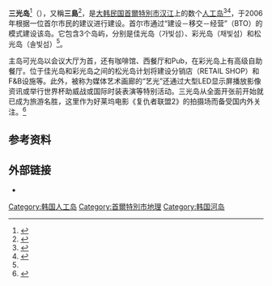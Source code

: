 {{Infobox Korean name
| image = Han river architechture - as seen on TV - panoramio.jpg
| caption = 松光島
| hangul  = 세빛섬
| rr      = Sebit-seom
| mr      = Sebit-sŏm
}}

'''三光岛'''<ref name="Seoul">{{cite web|url=http://tchinese.seoul.go.kr/%e4%b8%89%e5%85%89%e5%b3%b6-2/|title=三光島|website=首爾市官方網站|accessdate=2021-12-04|date=2021-10-08|author=SMG|archive-date=2021-12-04|archive-url=https://web.archive.org/web/20211204133637/http://tchinese.seoul.go.kr/%e4%b8%89%e5%85%89%e5%b3%b6-2/|dead-url=no}}</ref>（{{lang-ko|세빛섬}}），又稱'''三島'''<ref>{{cite web|url=https://big5chinese.visitkorea.or.kr/cht/ATT/3_2_view.jsp?cid=1413487|title=觀光景點查詢 : 韓國觀光公社 三島(some sevit)(세빛섬)|publisher=韓國觀光公社|accessdate=2021-12-04|archive-date=2021-12-04|archive-url=https://web.archive.org/web/20211204141046/https://big5chinese.visitkorea.or.kr/cht/ATT/3_2_view.jsp?cid=1413487|dead-url=no}}</ref>，是[[大韩民国|大韩民国]][[首爾特別市|首爾特別市]][[汉江_(韩国)|汉江]]上的数个[[人工岛|人工岛]]<ref>{{cite news|url=http://www.taipeitimes.net/News/world/archives/2011/06/04/2003504958|title=Fendi launches fashion line on Seoul floating island|date=2011-06-04|work=[[台北时报|台北时报]]|accessdate=2011-06-15|language=en|archive-date=2012-03-23|archive-url=https://web.archive.org/web/20120323104724/http://www.taipeitimes.net/News/world/archives/2011/06/04/2003504958|dead-url=no}}</ref><ref>{{cite news |author=이형구 |title=세빛둥둥섬 새이름은 '세빛섬' |url=http://news.jtbc.joins.com/article/article.aspx?news_id=NB10530123 |newspaper=The Daily Sports |location=首尔 |publisher=[[中央日报_(韩国)|中央日报]] |date=2014-07-14 |accessdate=2014-07-14 |language=ko |archive-date=2014-07-14 |archive-url=https://web.archive.org/web/20140714170358/http://news.jtbc.joins.com/article/article.aspx?news_id=NB10530123 |dead-url=no }}</ref>，于2006年根据一位首尔市民的建议进行建设。首尔市通过“建设－移交－经营”（BTO）的模式建设该岛。它包含3个岛屿，分别是佳光岛（가빛섬）、彩光岛（채빛섬）和松光岛（솔빛섬）<ref name="Seoul" />。

主岛可光岛以会议大厅为首，还有咖啡馆、西餐厅和Pub，在彩光岛上有高级自助餐厅。位于佳光岛和彩光岛之间的松光岛计划将建设分销店（RETAIL SHOP）和F&B设施等。此外，被称为媒体艺术画廊的“艺光”还通过大型LED显示屏播放影像资讯或举行世界杯助威战或国际时装表演等特别活动。三光岛从全面开张前开始就已成为旅游名胜，这里作为好莱坞电影《复仇者联盟2》的拍摄场而备受国内外关注。<ref>{{cite news |title=首尔汉江边上的新地标三岛 |url=http://chinese.joins.com/gb/article.do?method=detail&art_id=125446&category=006002 |accessdate=2016-03-29 |archive-date=2016-04-07 |archive-url=https://web.archive.org/web/20160407115233/http://chinese.joins.com/gb/article.do?method=detail&art_id=125446&category=006002 |dead-url=no }}</ref>

==参考资料==
{{Reflist}}

==外部链接==
* {{Official|http://www.somesevit.com/en/index.do}}


[[Category:韩国人工岛|Category:韩国人工岛]]
[[Category:首爾特別市地理|Category:首爾特別市地理]]
[[Category:韩国河岛|Category:韩国河岛]]